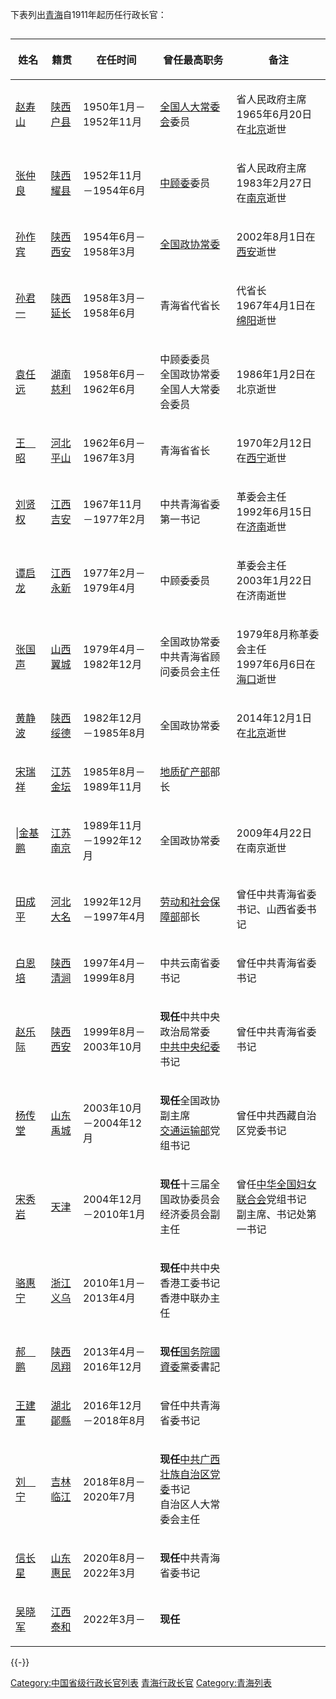 下表列出[[青海|青海]]自1911年起历任行政长官：
{{dynamic list}}

=={{ROC-1912}}==

=={{ROC-1928}}==

=={{PRC}}==
{| border="0" cellpadding="3px" style="border: 1px solid #999; background-color: #ffffff;"
|- align="center" style="background-color: #cccccc;"
! 姓名
! 籍贯
! 在任时间
! 曾任最高职务
! 备注
|-----
| [[赵寿山|赵寿山]]
| [[陕西|陕西]][[户县|户县]]
| 1950年1月－1952年11月
| [[全国人大常委会|全国人大常委会]]委员
| 省人民政府主席<br>1965年6月20日在[[北京|北京]]逝世
|-----
| [[张仲良|张仲良]]
| [[陕西|陕西]][[耀县|耀县]]
| 1952年11月－1954年6月
| [[中顾委|中顾委]]委员
| 省人民政府主席<br>1983年2月27日在[[南京|南京]]逝世
|-----
| [[孙作宾|孙作宾]]
| [[陕西|陕西]][[西安|西安]]
| 1954年6月－1958年3月
| [[全国政协常委|全国政协常委]]
| 2002年8月1日在[[西安|西安]]逝世
|-----
| [[孙君一|孙君一]]
| [[陕西|陕西]][[延长|延长]]
| 1958年3月－1958年6月
| 青海省代省长
| 代省长<br>1967年4月1日在[[绵阳|绵阳]]逝世
|-----
| [[袁任远|袁任远]]
| [[湖南|湖南]][[慈利|慈利]]
| 1958年6月－1962年6月
| 中顾委委员<br>全国政协常委<br>全国人大常委会委员
| 1986年1月2日在北京逝世
|-----
| [[王昭|王　昭]]
| [[河北|河北]][[平山|平山]]
| 1962年6月－1967年3月
| 青海省省长
| 1970年2月12日在[[西宁|西宁]]逝世
|-----
| [[刘贤权|刘贤权]]
| [[江西|江西]][[吉安市|吉安]]
| 1967年11月－1977年2月
| 中共青海省委第一书记
| 革委会主任<br>1992年6月15日在[[济南|济南]]逝世
|-----
| [[谭启龙|谭启龙]]
| [[江西|江西]][[永新|永新]]
| 1977年2月－1979年4月
| 中顾委委员
| 革委会主任<br>2003年1月22日在济南逝世
|-----
| [[张国声|张国声]]
| [[山西|山西]][[翼城|翼城]]
| 1979年4月－1982年12月
| 全国政协常委<br>中共青海省顾问委员会主任
| 1979年8月称革委会主任<br>1997年6月6日在[[海口|海口]]逝世
|-----
| [[黄静波_(政治人物)|黄静波]]
| [[陕西|陕西]][[绥德|绥德]]
| 1982年12月－1985年8月
| 全国政协常委
| 2014年12月1日在[[北京|北京]]逝世
|-----
| [[宋瑞祥|宋瑞祥]]
| [[江苏|江苏]][[金坛|金坛]]
| 1985年8月－1989年11月
| [[中华人民共和国地质矿产部|地质矿产部]]部长
| 
|-----
| |[[金基鹏|金基鹏]]
| [[江苏|江苏]][[南京|南京]]
| 1989年11月－1992年12月
| 全国政协常委
| 2009年4月22日在南京逝世
|-----
| [[田成平|田成平]]
| [[河北|河北]][[大名县|大名]]
| 1992年12月－1997年4月
| [[中华人民共和国劳动和社会保障部|劳动和社会保障部]]部长
| 曾任中共青海省委书记、山西省委书记
|-----
| [[白恩培|白恩培]]
| [[陕西|陕西]][[清涧|清涧]]
| 1997年4月－1999年8月
| 中共云南省委书记
| 曾任中共青海省委书记
|-----
| [[赵乐际|赵乐际]]
| [[陕西|陕西]][[西安|西安]]
| 1999年8月－2003年10月
| '''现任'''中共中央政治局常委<br/>[[中共中央纪律检查委员会|中共中央纪委]]书记
| 曾任中共青海省委书记
|-----
| [[杨传堂|杨传堂]]
| [[山东|山东]][[禹城|禹城]]
| 2003年10月－2004年12月
| '''现任'''全国政协副主席<br/>[[中华人民共和国交通运输部|交通运输部]]党组书记
| 曾任中共西藏自治区党委书记
|-----
| [[宋秀岩|宋秀岩]]
| [[天津|天津]]
| 2004年12月－2010年1月
| '''现任'''十三届全国政协委员会<br/>经济委员会副主任
| 曾任[[中华全国妇女联合会|中华全国妇女联合会]]党组书记<br/>副主席、书记处第一书记
|-----
| [[骆惠宁|骆惠宁]]
| [[浙江|浙江]][[义乌|义乌]]
| 2010年1月－2013年4月
| '''现任'''中共中央香港工委书记<br/>香港中联办主任
| 
|-----
| [[郝鹏|郝　鹏]]
| [[陕西|陕西]][[凤翔|凤翔]]
| 2013年4月－2016年12月
| '''现任'''[[国务院国有资产监督管理委员会|国务院國資委]]黨委書記
| 
|-----
| [[王建軍_(1958年)|王建軍]]
| [[湖北|湖北]][[鄖縣|鄖縣]]
| 2016年12月－2018年8月
| 曾任中共青海省委书记
|-----
| [[刘宁_(1962年)|刘　宁]]
| [[吉林|吉林]][[临江市|临江]]
| 2018年8月－2020年7月
| '''现任'''[[中共广西壮族自治区党委|中共广西壮族自治区党委]]书记<br/>自治区人大常委会主任
|-----
| [[信长星|信长星]]
| [[山东|山东]][[惠民|惠民]]
| 2020年8月－2022年3月
| '''现任'''中共青海省委书记
|-----
| [[吴晓军|吴晓军]]
| [[江西|江西]][[泰和|泰和]]
| 2022年3月－
| '''现任'''
|}

{{-}}
{{中华人民共和国省级行政区行政主官}}
{{青海行政长官}}

[[Category:中国省级行政长官列表|Category:中国省级行政长官列表]]
[[Category:青海行政长官|]]
[[Category:青海列表|Category:青海列表]]